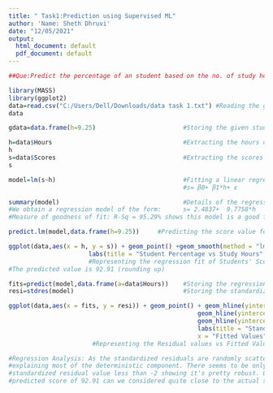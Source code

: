 ---
title: " Task1:Prediction using Supervised ML"
author: 'Name: Sheth Dhruvi'
date: "12/05/2021"
output:
  html_document: default
  pdf_document: default
---

```{r}
##Que:Predict the percentage of an student based on the no. of study hours.and What will be predicted score if a student studies for 9.25 hrs/ day? 

library(MASS)
library(ggplot2)
data=read.csv("C:/Users/Dell/Downloads/data task 1.txt") #Reading the given data
data

gdata=data.frame(h=9.25)                        #Storing the given study hour

h=data$Hours                                    #Extracting the hours of study
h
s=data$Scores                                   #Extracting the scores
s

model=lm(s~h)                                   #Fitting a linear regression model in 2 variables of the form
                                                #s=	β0+ β1*h+ ε

summary(model)                                  #Details of the regression fit
#We obtain a regression model of the form:      s= 2.4837+  9.7758*h
#Measure of goodness of fit: R-Sq = 95.29% shows this model is a good fit

predict.lm(model,data.frame(h=9.25))     #Predicting the score value for the given study hour

ggplot(data,aes(x = h, y = s)) + geom_point() +geom_smooth(method = "lm")+ 
                      labs(title = "Student Percentage vs Study Hours",x = "Study Hours",y = "Student Percentage")
                      #Representing the regression fit of Students' Scores on Study Hours
#The predicted value is 92.91 (rounding up)

fits=predict(model,data.frame(a=data$Hours))    #Storing the regression fits
resi=stdres(model)                              #Storing the standardized residuals

ggplot(data,aes(x = fits, y = resi)) + geom_point() + geom_hline(yintercept=0)+  theme_bw()+
                                                    geom_hline(yintercept=-2, linetype="dashed", color = "red")+
                                                    geom_hline(yintercept=2, linetype="dashed", color = "red")+
                                                    labs(title = "Standardized Residuals vs Fitted Values",
                                                    x = "Fitted Values",  y = "Standardized Residuals")
                       #Representing the Residual values vs Fitted Values of the linear model through a Scatterplot

#Regression Analysis: As the standardized residuals are randomly scattered, the model seems to be trustworthy 
#explaining most of the deterministic component. There seems to be only one potential influencial point with 
#standardized residual value less than -2 showing it's pretty robust. Otherwise, the model is a good one and the 
#predicted score of 92.91 can we considered quite close to the actual score for 9.25 hours of study.  
```

